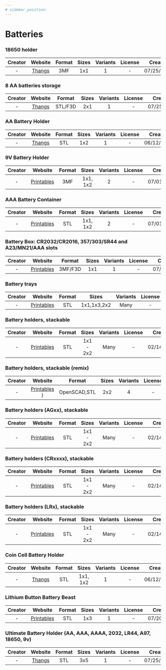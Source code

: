 ```yaml
---
# sidebar_position:
---
```


# Batteries

### 18650 holder
| Creator | Website | Format | Sizes | Variants | License | Created |
| :-: | :-: | :-: | :-: | :-: | :-: | :-: |
| - | [Thangs](https://thangs.com/designer/paxtoncoghlin/3d-model/Gridfinity%25201x1%252018650%2520holder-62043) | 3MF | 1x1 | 1 | - | 07/25/2022 |

### 8 AA batteries storage
| Creator | Website | Format | Sizes | Variants | License | Created |
| :-: | :-: | :-: | :-: | :-: | :-: | :-: |
| - | [Thangs](https://thangs.com/designer/anime_reference/3d-model/Gridfinity%2520-%25202x1%25208%2520AA%2520batteries%2520storage-66292) | STL/F3D | 2x1 | 1 | - | 07/25/2022 |

### AA Battery Holder
| Creator | Website | Format | Sizes | Variants | License | Created |
| :-: | :-: | :-: | :-: | :-: | :-: | :-: |
| - | [Thangs](https://thangs.com/designer/Pestilence204/3d-model/Gridfinity%25202x1%252010xAA%2520Battery%2520Holder-103178) | STL | 1x2 | 1 | - | 06/12/2022 |

### 9V Battery Holder
| Creator | Website | Format | Sizes | Variants | License | Created |
| :-: | :-: | :-: | :-: | :-: | :-: | :-: |
| - | [Printables](https://www.printables.com/model/225989-gridfinity-9v-battery-holder) | 3MF | 1x1, 1x2 | 2 | - | 07/01/2022 |

### AAA Battery Container
| Creator | Website | Format | Sizes | Variants | License | Created |
| :-: | :-: | :-: | :-: | :-: | :-: | :-: |
| - | [Printables](https://www.printables.com/model/219701-gridfinity-aaa-battery-containers) | STL | 1x1, 1x2 | 2 | - | 07/01/2022 |

### Battery Box: CR2032/CR2016, 357/303/SR44 and A23/MN21/AAA slots
| Creator | Website | Format | Sizes | Variants | License | Created |
| :-: | :-: | :-: | :-: | :-: | :-: | :-: |
| - | [Printables](https://www.printables.com/model/208053-gridfinity-battery-box-cr2032cr2016-357303sr44-and) | 3MF/F3D | 1x1 | 1 | - | 07/25/2022 |

### Battery trays
| Creator | Website | Format | Sizes | Variants | License | Created |
| :-: | :-: | :-: | :-: | :-: | :-: | :-: |
| - | [Printables](https://www.printables.com/model/341811-gridfinity-battery-trays-aa-aaa-aaaa-18650-cr123-c) | STL | 1x1,1x3,2x2 | Many | - | 02/14/2024 |

### Battery holders, stackable
| Creator | Website | Format | Sizes | Variants | License | Created |
| :-: | :-: | :-: | :-: | :-: | :-: | :-: |
| - | [Printables](https://www.printables.com/model/381400-definitive-collection-of-battery-holders-gridfinit) | STL | 1x1 - 2x2 | Many | - | 02/14/2024 |

### Battery holders, stackable (remix)
| Creator | Website | Format | Sizes | Variants | License | Created |
| :-: | :-: | :-: | :-: | :-: | :-: | :-: |
| - | [Printables](https://www.printables.com/model/752699-gridfinity-battery-bins-remix) ) | OpenSCAD,STL | 2x2 | 4 | - | 02/14/2024 |

### Battery holders (AGxx), stackable
| Creator | Website | Format | Sizes | Variants | License | Created |
| :-: | :-: | :-: | :-: | :-: | :-: | :-: |
| - | [Printables](https://www.printables.com/model/442231-agx-button-cell-battery-holders-gridfinity-stackab) | STL | 1x1 - 2x2 | Many | - | 02/14/2024 |

### Battery holders (CRxxxx), stackable
| Creator | Website | Format | Sizes | Variants | License | Created |
| :-: | :-: | :-: | :-: | :-: | :-: | :-: |
| - | [Printables](https://www.printables.com/model/442365-crxxxx-button-cell-battery-holders-gridfinity-stac) | STL | 1x1 - 2x2 | Many | - | 02/14/2024 |

### Battery holders (LRx), stackable
| Creator | Website | Format | Sizes | Variants | License | Created |
| :-: | :-: | :-: | :-: | :-: | :-: | :-: |
| - | [Printables](https://www.printables.com/model/442274-lrxx-button-cell-battery-holders-gridfinity-stacka) | STL | 1x1 - 2x2 | Many | - | 02/14/2024 |

### Coin Cell Battery Holder
| Creator | Website | Format | Sizes | Variants | License | Created |
| :-: | :-: | :-: | :-: | :-: | :-: | :-: |
| - | [Thangs](https://thangs.com/designer/bcsmithies/3d-model/Gridfinity%20Coin%20Cell%20Battery%20Holders-72538) | STL | 1x1, 1x2 | 1 | - | 06/12/2022 |

### Lithium Button Battery Beast
| Creator | Website | Format | Sizes | Variants | License | Created |
| :-: | :-: | :-: | :-: | :-: | :-: | :-: |
| - | [Printables](https://www.printables.com/model/244721-gridfinity-lithium-button-battery-beast) | STL | 1x3 | 1 | - | 07/20/2022 |


### Ultimate Battery Holder (AA, AAA, AAAA, 2032, LR44, A97, 18650, 9v)
| Creator | Website | Format | Sizes | Variants | License | Created |
| :-: | :-: | :-: | :-: | :-: | :-: | :-: |
| - | [Thangs](https://thangs.com/designer/Michael%20Fuchs/3d-model/Gridfinity%25203x5%2520Ultimate%2520Battery%2520Holder%2520%28AA%252C%2520AAA%252C%2520AAAA%252C%25202032%252C%2520LR44%252C%2520A97%252C%252018650%252C%25209v%29-62533) | STL | 3x5 | 1 | - | 07/25/2022 |
